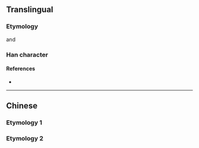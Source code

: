 {{also|煉|鍊}}
{{character info}}
==Translingual==
{{Han simplified forms|鍊|錬|炼}}

===Etymology===
{{Han simp|煉|f=柬|t=𫠣}}
and {{Han simp|鍊|f=柬|t=𫠣|f2=金|t2=火}}

===Han character===
{{Han char|rn=86|rad=火|as=05|sn=9|four=|canj=FKVC|ids=⿰火𫠣}}

====References====
* {{Han ref|kx=0669.101|hdz=32195.050|uh=70BC}}

----

==Chinese==

===Etymology 1===
{{zh-see|煉}}

===Etymology 2===
{{zh-see|鍊}}